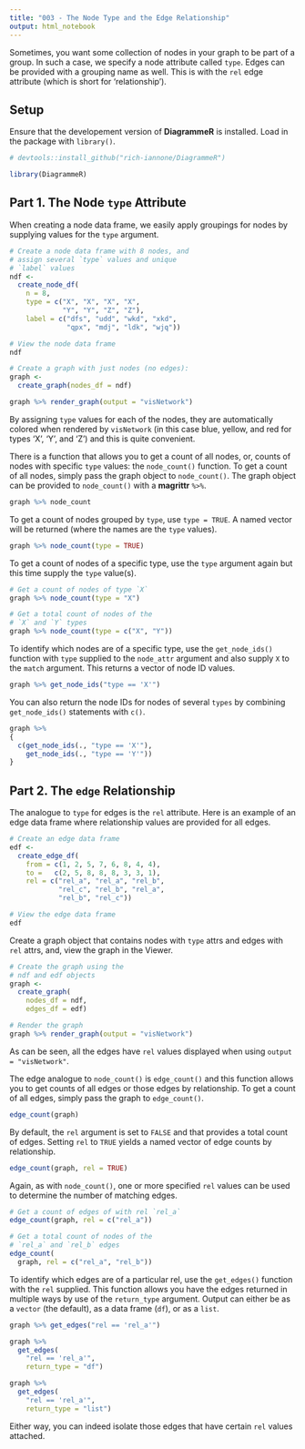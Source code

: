 ```yaml
---
title: "003 - The Node Type and the Edge Relationship"
output: html_notebook
---
```


Sometimes, you want some collection of nodes in your graph to be part of a group. In such a case, we specify a node attribute called `type`. Edges can be provided with a grouping name as well. This is with the `rel` edge attribute (which is short for 'relationship').

## Setup

Ensure that the developement version of **DiagrammeR** is installed. Load in the package with `library()`.

```r
# devtools::install_github("rich-iannone/DiagrammeR")

library(DiagrammeR)
```

## Part 1. The Node `type` Attribute

When creating a node data frame, we easily apply groupings for nodes by supplying values for the `type` argument. 

```r
# Create a node data frame with 8 nodes, and
# assign several `type` values and unique
# `label` values
ndf <- 
  create_node_df(
    n = 8,
    type = c("X", "X", "X", "X",
             "Y", "Y", "Z", "Z"),
    label = c("dfs", "udd", "wkd", "xkd",
              "qpx", "mdj", "ldk", "wjq"))

# View the node data frame
ndf
```

```r
# Create a graph with just nodes (no edges):
graph <-
  create_graph(nodes_df = ndf)

graph %>% render_graph(output = "visNetwork")
```

By assigning `type` values for each of the nodes, they are automatically colored when rendered by `visNetwork` (in this case blue, yellow, and red for types 'X', 'Y', and 'Z') and this is quite convenient.

There is a function that allows you to get a count of all nodes, or, counts of nodes with specific `type` values: the `node_count()` function. To get a count of all nodes, simply pass the graph object to `node_count()`. The graph object can be provided to `node_count()` with a **magrittr** `%>%`.

```r
graph %>% node_count
```

To get a count of nodes grouped by `type`, use `type = TRUE`. A named vector will be returned (where the names are the `type` values).

```r
graph %>% node_count(type = TRUE)
```

To get a count of nodes of a specific type, use the `type` argument again but this time supply the `type` value(s).

```r
# Get a count of nodes of type `X`
graph %>% node_count(type = "X")

# Get a total count of nodes of the
# `X` and `Y` types
graph %>% node_count(type = c("X", "Y"))
```

To identify which nodes are of a specific type, use the `get_node_ids()` function with `type` supplied to the `node_attr` argument and also supply `X` to the `match` argument. This returns a vector of node ID values.

```r
graph %>% get_node_ids("type == 'X'")
```

You can also return the node IDs for nodes of several `types` by combining `get_node_ids()` statements with `c()`.

```r
graph %>% 
{
  c(get_node_ids(., "type == 'X'"),
    get_node_ids(., "type == 'Y'"))
}
```

## Part 2. The `edge` Relationship

The analogue to `type` for edges is the `rel` attribute. Here is an example of an edge data frame where relationship values are provided for all edges.

```r
# Create an edge data frame
edf <- 
  create_edge_df(
    from = c(1, 2, 5, 7, 6, 8, 4, 4),
    to =   c(2, 5, 8, 8, 8, 3, 3, 1),
    rel = c("rel_a", "rel_a", "rel_b",
            "rel_c", "rel_b", "rel_a",
            "rel_b", "rel_c"))

# View the edge data frame
edf
```

Create a graph object that contains nodes with `type` attrs and edges with `rel` attrs, and, view the graph in the Viewer.

```r
# Create the graph using the
# ndf and edf objects
graph <-
  create_graph(
    nodes_df = ndf,
    edges_df = edf)

# Render the graph
graph %>% render_graph(output = "visNetwork")
```


As can be seen, all the edges have `rel` values displayed when using `output = "visNetwork"`.

The edge analogue to `node_count()` is `edge_count()` and this function allows you to get counts of all edges or those edges by relationship. To get a count of all edges, simply pass the graph to `edge_count()`.

```r
edge_count(graph)
```

By default, the `rel` argument is set to `FALSE` and that provides a total count of edges. Setting `rel` to `TRUE` yields a named vector of edge counts by relationship.

```r
edge_count(graph, rel = TRUE)
```

Again, as with `node_count()`, one or more specified `rel` values can be used to determine the number of matching edges.

```r
# Get a count of edges of with rel `rel_a`
edge_count(graph, rel = c("rel_a"))

# Get a total count of nodes of the
# `rel_a` and `rel_b` edges
edge_count(
  graph, rel = c("rel_a", "rel_b"))
```

To identify which edges are of a particular rel, use the `get_edges()` function with the `rel` supplied. This function allows you have the edges returned in multiple ways by use of the `return_type` argument. Output can either be as a `vector` (the default), as a data frame (`df`), or as a `list`.

```r
graph %>% get_edges("rel == 'rel_a'")
```

```r
graph %>%
  get_edges(
    "rel == 'rel_a'",
    return_type = "df")
```

```r
graph %>%
  get_edges(
    "rel == 'rel_a'",
    return_type = "list")
```

Either way, you can indeed isolate those edges that have certain `rel` values attached.

